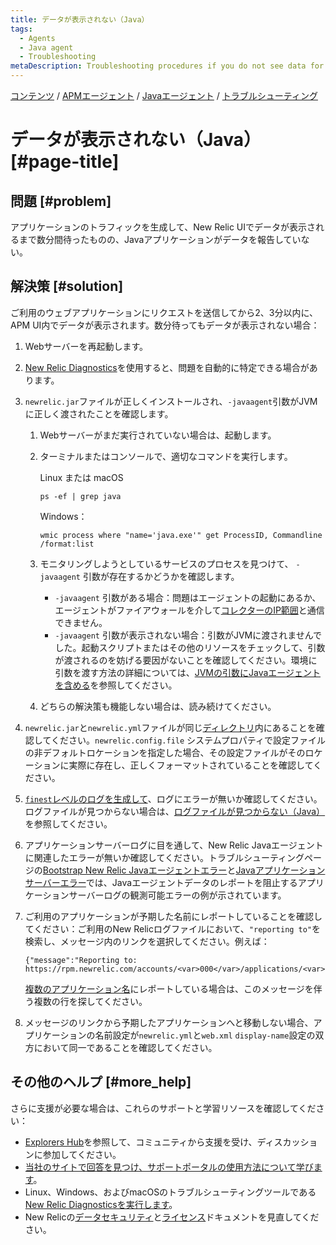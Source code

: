 ```yaml
---
title: データが表示されない（Java）
tags:
  - Agents
  - Java agent
  - Troubleshooting
metaDescription: Troubleshooting procedures if you do not see data for your app in the New Relic UI after installing the Java agent.
---
```


[コンテンツ](/docs) / [APMエージェント](/docs/agents) / [Javaエージェント](/docs/agents/java-agent) / [トラブルシューティング](/docs/agents/java-agent/troubleshooting)

# データが表示されない（Java） [#page-title]

## 問題 [#problem]

アプリケーションのトラフィックを生成して、New Relic UIでデータが表示されるまで数分間待ったものの、Javaアプリケーションがデータを報告していない。

## 解決策 [#solution]

ご利用のウェブアプリケーションにリクエストを送信してから2、3分以内に、APM UI内でデータが表示されます。数分待ってもデータが表示されない場合：

1. Webサーバーを再起動します。
2. [New Relic Diagnostics](/docs/agents/manage-apm-agents/troubleshooting/new-relic-diagnostics)を使用すると、問題を自動的に特定できる場合があります。
3. `newrelic.jar`ファイルが正しくインストールされ、`-javaagent`引数がJVMに正しく渡されたことを確認します。

   1. Webサーバーがまだ実行されていない場合は、起動します。
   2. ターミナルまたはコンソールで、適切なコマンドを実行します。

      Linux または macOS

      ```
      ps -ef | grep java
      ```

      Windows：

      ```
      wmic process where "name='java.exe'" get ProcessID, Commandline /format:list
      ```
   3. モニタリングしようとしているサービスのプロセスを見つけて、 `-javaagent` 引数が存在するかどうかを確認します。

      * `-javaagent` 引数がある場合：問題はエージェントの起動にあるか、エージェントがファイアウォールを介して[コレクターのIP範囲](/docs/using-new-relic/cross-product-functions/install-configure/networks)と通信できません。
      * `-javaagent` 引数が表示されない場合：引数がJVMに渡されませんでした。起動スクリプトまたはその他のリソースをチェックして、引数が渡されるのを妨げる要因がないことを確認してください。環境に引数を渡す方法の詳細については、[JVMの引数にJavaエージェントを含める](/docs/agents/java-agent/installation/include-java-agent-jvm-argument)を参照してください。
   4. どちらの解決策も機能しない場合は、読み続けてください。
4. `newrelic.jar`と`newrelic.yml`ファイルが同じ[ディレクトリ](/docs/agents/manage-apm-agents/troubleshooting/find-agent-root-directory#java-agent)内にあることを確認してください。`newrelic.config.file` システムプロパティで設定ファイルの非デフォルトロケーションを指定した場合、その設定ファイルがそのロケーションに実際に存在し、正しくフォーマットされていることを確認してください。
5. [`finest`レベルのログを生成して](/docs/agents/java-agent/troubleshooting/generating-logs-troubleshooting)、ログにエラーが無いか確認してください。ログファイルが見つからない場合は、[ログファイルが見つからない（Java）](/docs/agents/java-agent/troubleshooting/no-log-file-java)を参照してください。
6. アプリケーションサーバーログに目を通して、New Relic Javaエージェントに関連したエラーが無いか確認してください。トラブルシューティングページの[Bootstrap New Relic Javaエージェントエラー](https://docs.newrelic.co.jp/docs/agents/java-agent/troubleshooting/error-bootstrapping-new-relic-java-agent)と[Javaアプリケーションサーバーエラー](https://docs.newrelic.co.jp/docs/agents/java-agent/troubleshooting/errors-starting-java-app-server)では、Javaエージェントデータのレポートを阻止するアプリケーションサーバーログの観測可能エラーの例が示されています。
7. ご利用のアプリケーションが予期した名前にレポートしていることを確認してください：ご利用のNew Relicログファイルにおいて、`"reporting to"`を検索し、メッセージ内のリンクを選択してください。例えば：

   ```
   {"message":"Reporting to: https://rpm.newrelic.com/accounts/<var>000</var>/applications/<var>000000</var>"}
   ```

   [複数のアプリケーション名](/docs/apm/new-relic-apm/installation-configuration/using-multiple-names-app)にレポートしている場合は、このメッセージを伴う複数の行を探してください。
8. メッセージのリンクから予期したアプリケーションへと移動しない場合、アプリケーションの名前設定が`newrelic.yml`と`web.xml` `display-name`設定の双方において同一であることを確認してください。

## その他のヘルプ [#more_help]

さらに支援が必要な場合は、これらのサポートと学習リソースを確認してください：

* [Explorers Hub](https://discuss.newrelic.com/)を参照して、コミュニティから支援を受け、ディスカッションに参加してください。
* [当社のサイトで回答を見つけ、サポートポータルの使用方法について学びます](/docs/using-new-relic/welcome-new-relic/get-started/find-help-use-support-portal)。
* Linux、Windows、およびmacOSのトラブルシューティングツールである[New Relic Diagnosticsを実行します](/docs/using-new-relic/cross-product-functions/troubleshooting/new-relic-diagnostics)。
* New Relicの[データセキュリティ](/docs/security)と[ライセンス](/docs/licenses)ドキュメントを見直してください。
